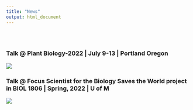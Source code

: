 ```yaml
---
title: "News"
output: html_document
---
```


<style type="text/css">
.title {
  display: none;
}

#getting-started img {
  margin-right: 10px;
}

</style>

<div class="row" style="padding-top: 30px;">
<div class="col-sm-6">

### Talk @ Plant Biology-2022 | July 9-13 | Portland Oregon

![](images/ASPB_2022_talk.png)

### Talk @ Focus Scientist for the Biology Saves the World project in BIOL 1806 | Spring, 2022 | U of M

![](images/BSW_mar_2022.png)
</a>
</div>
